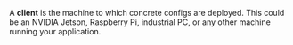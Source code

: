 A **client** is the machine to which concrete configs are deployed. This could be an 
NVIDIA Jetson, Raspberry Pi, industrial PC, or any other machine running your application.